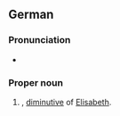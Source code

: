 {{also|sissi}}

==German==

===Pronunciation===
* {{IPA|de|/ˈzɪsi/}}

===Proper noun===
{{head|de|proper noun}}

# {{given name|de|female}}, [[diminutive]] of [[Elisabeth#German|Elisabeth]].